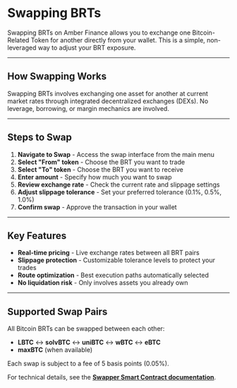 # Swapping BRTs

Swapping BRTs on Amber Finance allows you to exchange one Bitcoin-Related Token for another directly from your wallet. This is a simple, non-leveraged way to adjust your BRT exposure.

---

## How Swapping Works

Swapping BRTs involves exchanging one asset for another at current market rates through integrated decentralized exchanges (DEXs). No leverage, borrowing, or margin mechanics are involved.

---

## Steps to Swap

1. **Navigate to Swap** - Access the swap interface from the main menu
2. **Select "From" token** - Choose the BRT you want to trade
3. **Select "To" token** - Choose the BRT you want to receive
4. **Enter amount** - Specify how much you want to swap
5. **Review exchange rate** - Check the current rate and slippage settings
6. **Adjust slippage tolerance** - Set your preferred tolerance (0.1%, 0.5%, 1.0%)
7. **Confirm swap** - Approve the transaction in your wallet

---

## Key Features

- **Real-time pricing** - Live exchange rates between all BRT pairs
- **Slippage protection** - Customizable tolerance levels to protect your trades
- **Route optimization** - Best execution paths automatically selected
- **No liquidation risk** - Only involves assets you already own

---

## Supported Swap Pairs

All Bitcoin BRTs can be swapped between each other:

- **LBTC** ↔ **solvBTC** ↔ **uniBTC** ↔ **wBTC** ↔ **eBTC**
- **maxBTC** (when available)

Each swap is subject to a fee of 5 basis points (0.05%).

For technical details, see the **[Swapper Smart Contract documentation](/smart_contracts/swapper)**.
